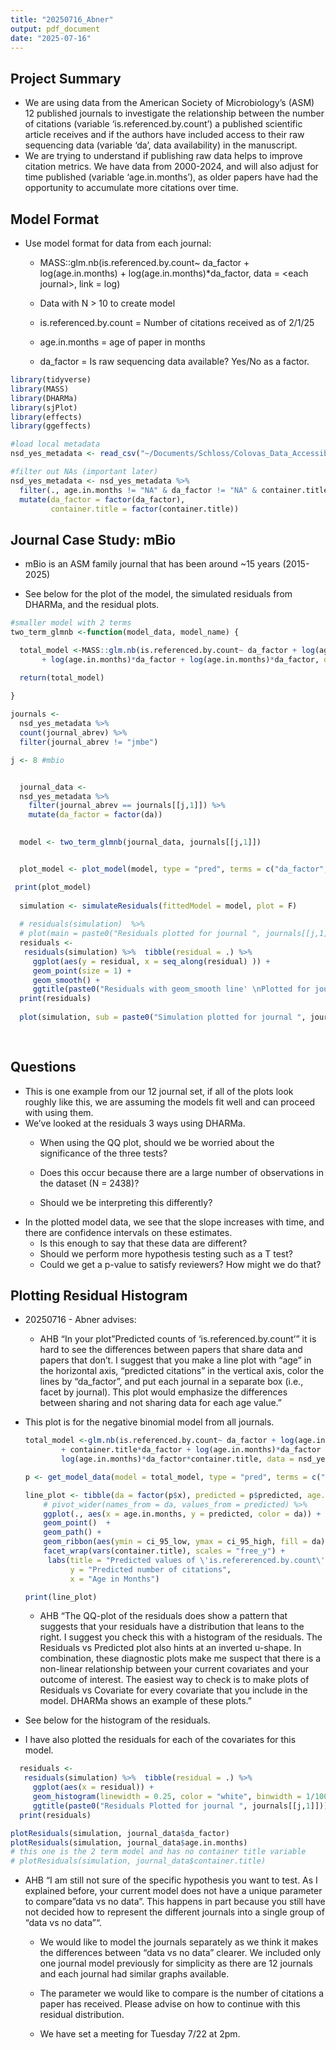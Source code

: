 ```yaml
---
title: "20250716_Abner"
output: pdf_document
date: "2025-07-16"
---
```


## Project Summary

-   We are using data from the American Society of Microbiology's (ASM)
    12 published journals to investigate the relationship between the
    number of citations (variable 'is.referenced.by.count') a published
    scientific article receives and if the authors have included access
    to their raw sequencing data (variable 'da', data availability) in
    the manuscript.
-   We are trying to understand if publishing raw data helps to improve
    citation metrics. We have data from 2000-2024, and will also adjust
    for time published (variable 'age.in.months'), as older papers have
    had the opportunity to accumulate more citations over time.

## Model Format

-   Use model format for data from each journal:

    -   MASS::glm.nb(is.referenced.by.count\~ da_factor +
        log(age.in.months) + log(age.in.months)\*da_factor, data =
        \<each journal\>, link = log)

    -   Data with N \> 10 to create model

    -   is.referenced.by.count = Number of citations received as of
        2/1/25

    -   age.in.months = age of paper in months

    -   da_factor = Is raw sequencing data available? Yes/No as a
        factor.

```r
library(tidyverse)
library(MASS)
library(DHARMa)
library(sjPlot)
library(effects)
library(ggeffects)

#load local metadata
nsd_yes_metadata <- read_csv("~/Documents/Schloss/Colovas_Data_Accessibility/Data/final/nsd_yes_metadata.csv.gz")

#filter out NAs (important later)
nsd_yes_metadata <- nsd_yes_metadata %>%
  filter(., age.in.months != "NA" & da_factor != "NA" & container.title != "NA") %>% 
  mutate(da_factor = factor(da_factor), 
         container.title = factor(container.title))
```

## Journal Case Study: mBio

-   mBio is an ASM family journal that has been around \~15 years
    (2015-2025)

-   See below for the plot of the model, the simulated residuals from
    DHARMa, and the residual plots.

```r
#smaller model with 2 terms
two_term_glmnb <-function(model_data, model_name) {

  total_model <-MASS::glm.nb(is.referenced.by.count~ da_factor + log(age.in.months) + 
       + log(age.in.months)*da_factor + log(age.in.months)*da_factor, data = model_data, link = log)

  return(total_model)
 
}

journals <- 
  nsd_yes_metadata %>%  
  count(journal_abrev) %>%  
  filter(journal_abrev != "jmbe") 

j <- 8 #mbio


  journal_data <- 
  nsd_yes_metadata %>% 
    filter(journal_abrev == journals[[j,1]]) %>%  
    mutate(da_factor = factor(da))
  

  model <- two_term_glmnb(journal_data, journals[[j,1]])


  plot_model <- plot_model(model, type = "pred", terms = c("da_factor", "age.in.months[12,60,84,120,180]")) +     ggtitle(paste0("Predicted counts of 'is.referenced.by.count' \nPlotted for journal ", journals[[j,1]]))

 print(plot_model)
 
  simulation <- simulateResiduals(fittedModel = model, plot = F)
  
  # residuals(simulation)  %>% 
  # plot(main = paste0("Residuals plotted for journal ", journals[[j,1]]), pch = ".")
  residuals <- 
   residuals(simulation) %>%  tibble(residual = .) %>%  
     ggplot(aes(y = residual, x = seq_along(residual) )) + 
     geom_point(size = 1) + 
     geom_smooth() +
     ggtitle(paste0("Residuals with geom_smooth line' \nPlotted for journal ", journals[[j,1]]))
  print(residuals)
  
  plot(simulation, sub = paste0("Simulation plotted for journal ", journals[[j,1]]))
  
  
```

## Questions

-   This is one example from our 12 journal set, if all of the plots
    look roughly like this, we are assuming the models fit well and can
    proceed with using them.
-   We've looked at the residuals 3 ways using DHARMa.
    -   When using the QQ plot, should we be worried about the
        significance of the three tests?

    -   Does this occur because there are a large number of observations
        in the dataset (N = 2438)?

    -   Should we be interpreting this differently?
-   In the plotted model data, we see that the slope increases with
    time, and there are confidence intervals on these estimates.
    -   Is this enough to say that these data are different?
    -   Should we perform more hypothesis testing such as a T test?
    -   Could we get a p-value to satisfy reviewers? How might we do
        that?

## Plotting Residual Histogram

-   20250716 - Abner advises:

    -   AHB "In your plot "Predicted counts of 'is.referenced.by.count'"
        it is hard to see the differences between papers that share data
        and papers that don't. I suggest that you make a line plot with
        "age" in the horizontal axis, "predicted citations" in the
        vertical axis, color the lines by "da_factor", and put each
        journal in a separate box (i.e., facet by journal). This plot
        would emphasize the differences between sharing and not sharing
        data for each age value."

-   This plot is for the negative binomial model from all journals.

    ```r
    total_model <-glm.nb(is.referenced.by.count~ da_factor + log(age.in.months) + container.title + 
            + container.title*da_factor + log(age.in.months)*da_factor + container.title*log(age.in.months) + 
            log(age.in.months)*da_factor*container.title, data = nsd_yes_metadata, link = log)

    p <- get_model_data(model = total_model, type = "pred", terms = c("da_factor", "age.in.months[12,60,84,120,180]", "container.title"))

    line_plot <- tibble(da = factor(p$x), predicted = p$predicted, age.in.months = as.numeric(as.character(p$group)), ci_95_low = p$conf.low, ci_95_high = p$conf.high, container.title = p$facet) %>% 
        # pivot_wider(names_from = da, values_from = predicted) %>%  
        ggplot(., aes(x = age.in.months, y = predicted, color = da)) + 
        geom_point()  + 
        geom_path() + 
        geom_ribbon(aes(ymin = ci_95_low, ymax = ci_95_high, fill = da), alpha = 0.5) + 
        facet_wrap(vars(container.title), scales = "free_y") + 
         labs(title = "Predicted values of \'is.refererenced.by.count\' from\ntrained negative binomial models with 95% CI", 
              y = "Predicted number of citations",
              x = "Age in Months")

    print(line_plot)
      
    ```

    -   AHB "The QQ-plot of the residuals does show a pattern that
        suggests that your residuals have a distribution that leans to
        the right. I suggest you check this with a histogram of the
        residuals. The Residuals vs Predicted plot also hints at an
        inverted u-shape. In combination, these diagnostic plots make me
        suspect that there is a non-linear relationship between your
        current covariates and your outcome of interest. The easiest way
        to check is to make plots of Residuals vs Covariate for every
        covariate that you include in the model. DHARMa shows an example
        of these plots."

-   See below for the histogram of the residuals.

-   I have also plotted the residuals for each of the covariates for
    this model.

```r

  residuals <-
   residuals(simulation) %>%  tibble(residual = .) %>%  
     ggplot(aes(x = residual)) + 
     geom_histogram(linewidth = 0.25, color = "white", binwidth = 1/100) + 
     ggtitle(paste0("Residuals Plotted for journal ", journals[[j,1]]))
  print(residuals)

plotResiduals(simulation, journal_data$da_factor)
plotResiduals(simulation, journal_data$age.in.months)
# this one is the 2 term model and has no container title variable 
# plotResiduals(simulation, journal_data$container.title)
```

-   AHB "I am still not sure of the specific hypothesis you want to
    test. As I explained before, your current model does not have a
    unique parameter to compare "data vs no data". This happens in part
    because you still have not decided how to represent the different
    journals into a single group of "data vs no data"".

    -   We would like to model the journals separately as we think it
        makes the differences between "data vs no data" clearer. We
        included only one journal model previously for simplicity as
        there are 12 journals and each journal had similar graphs
        available.

    -   The parameter we would like to compare is the number of
        citations a paper has received. Please advise on how to continue
        with this residual distribution.

    -   We have set a meeting for Tuesday 7/22 at 2pm.

